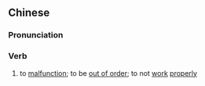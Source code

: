 {{also|失灵}}
==Chinese==
{{zh-forms|s=失灵}}

===Pronunciation===
{{zh-pron
|m=shīlíng
|c=sat1 ling4
|mn=qz,xm,zz:sit-lêng
|cat=v
}}

===Verb===
{{zh-verb}}

# to [[malfunction]]; to be [[out of order]]; to not [[work]] [[properly]]
#: {{zh-x|這 起 車禍 疑 因 剎{shā}車 失靈 造成。|This accident is thought to have been caused by '''malfunctioning''' breaks.|ref=[http://www.appledaily.com.tw/realtimenews/article/new/20160502/851516/ 【更新】救護車疑剎車失靈 撞3機車釀5傷]}}